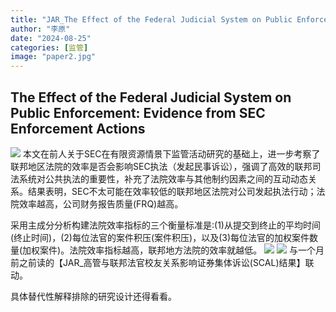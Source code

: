 ```yaml
---
title: "JAR_The Effect of the Federal Judicial System on Public Enforcement: Evidence from SEC Enforcement Actions"
author: "李原"
date: "2024-08-25"
categories: [监管]
image: "paper2.jpg"
---
```


## The Effect of the Federal Judicial System on Public Enforcement: Evidence from SEC Enforcement Actions 

:::{#hero-heading}
![](https://raw.githubusercontent.com/liyuanaa/my-images/main/img/20240825-1.png)
本文在前人关于SEC在有限资源情景下监管活动研究的基础上，进一步考察了联邦地区法院的效率是否会影响SEC执法（发起民事诉讼），强调了高效的联邦司法系统对公共执法的重要性，补充了法院效率与其他制约因素之间的互动动态关系。结果表明，SEC不太可能在效率较低的联邦地区法院对公司发起执法行动；法院效率越高，公司财务报告质量(FRQ)越高。

采用主成分分析构建法院效率指标的三个衡量标准是:(1)从提交到终止的平均时间(终止时间)，(2)每位法官的案件积压(案件积压)，以及(3)每位法官的加权案件数量(加权案件)。法院效率指标越高，联邦地方法院的效率就越低。
![](https://raw.githubusercontent.com/liyuanaa/my-images/main/img/20240825-2.png)
![](https://raw.githubusercontent.com/liyuanaa/my-images/main/img/20240825-3.png)
与一个月前之前读的【JAR_高管与联邦法官校友关系影响证券集体诉讼(SCAL)结果】联动。

具体替代性解释排除的研究设计还得看看。


:::